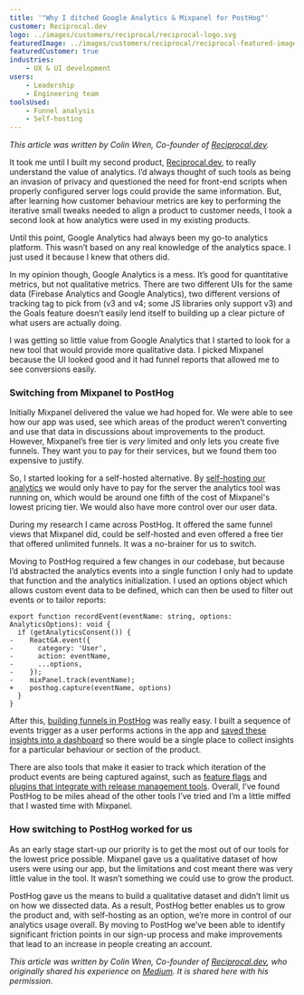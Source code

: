 ```yaml
---
title: '"Why I ditched Google Analytics & Mixpanel for PostHog"'
customer: Reciprocal.dev
logo: ../images/customers/reciprocal/reciprocal-logo.svg
featuredImage: ../images/customers/reciprocal/reciprocal-featured-image.png
featuredCustomer: true
industries:
    - UX & UI development
users:
    - Leadership
    - Engineering team
toolsUsed:
    - Funnel analysis
    - Self-hosting
---
```

_This article was written by Colin Wren, Co-founder of [Reciprocal.dev](https://reciprocal.dev/)._

It took me until I built my second product, [Reciprocal.dev](https://reciprocal.dev/), to really understand the value of analytics. I’d always thought of such tools as being an invasion of privacy and questioned the need for front-end scripts when properly configured server logs could provide the same information. But, after learning how customer behaviour metrics are key to performing the iterative small tweaks needed to align a product to customer needs, I took a second look at how analytics were used in my existing products.

Until this point, Google Analytics had always been my go-to analytics platform. This wasn’t based on any real knowledge of the analytics space. I just used it because I knew that others did.

In my opinion though, Google Analytics is a mess. It’s good for quantitative metrics, but not qualitative metrics. There are two different UIs for the same data (Firebase Analytics and Google Analytics), two different versions of tracking tag to pick from (v3 and v4; some JS libraries only support v3) and the Goals feature doesn’t easily lend itself to building up a clear picture of what users are actually doing.

<BorderWrapper>
    <Quote
        imageSource="/images/customers/colin.png"
        size="md"
        name="Colin Wren"
        title="Co-founder, Reciprocal.dev"
        quote={`“I’ve found PostHog to be miles ahead of the other tools I’ve tried and I’m a little miffed that I didn’t find it straight away and wasted time with Mixpanel.”`}
    />
</BorderWrapper>

I was getting so little value from Google Analytics that I started to look for a new tool that would provide more qualitative data. I picked Mixpanel because the UI looked good and it had funnel reports that allowed me to see conversions easily.

### Switching from Mixpanel to PostHog
Initially Mixpanel delivered the value we had hoped for. We were able to see how our app was used, see which areas of the product weren’t converting and use that data in discussions about improvements to the product. However, Mixpanel’s free tier is _very_ limited and only lets you create five funnels. They want you to pay for their services, but we found them too expensive to justify. 

So, I started looking for a self-hosted alternative. By [self-hosting our analytics](https://posthog.com/docs/self-host) we would only have to pay for the server the analytics tool was running on, which would be around one fifth of the cost of Mixpanel's lowest pricing tier. We would also have more control over our user data. 

During my research I came across PostHog. It offered the same funnel views that Mixpanel did, could be self-hosted and even offered a free tier that offered unlimited funnels. It was a no-brainer for us to switch.

Moving to PostHog required a few changes in our codebase, but because I’d abstracted the analytics events into a single function I only had to update that function and the analytics initialization. I used an options object which allows custom event data to be defined, which can then be used to filter out events or to tailor reports:

```
export function recordEvent(eventName: string, options: AnalyticsOptions): void {
  if (getAnalyticsConsent()) {
-    ReactGA.event({
-      category: 'User',
-      action: eventName,
-      ...options,
-    });
-    mixPanel.track(eventName);
+    posthog.capture(eventName, options)
  }
}
```

After this, [building funnels in PostHog](https://posthog.com/docs/user-guides/funnels) was really easy. I built a sequence of events trigger as a user performs actions in the app and [saved these insights into a dashboard](https://posthog.com/docs/user-guides/dashboards) so there would be a single place to collect insights for a particular behaviour or section of the product.

There are also tools that make it easier to track which iteration of the product events are being captured against, such as [feature flags](https://posthog.com/docs/user-guides/feature-flags) and [plugins that integrate with release management tools](https://posthog.com/integrations). Overall, I’ve found PostHog to be miles ahead of the other tools I’ve tried and I’m a little miffed that I wasted time with Mixpanel.

<BorderWrapper>
    <Quote
        imageSource="/images/customers/colin.png"
        size="md"
        name="Colin Wren"
        title="Co-founder, Reciprocal.dev"
        quote={`“PostHog better enables us to grow our product and, with self-hosting, we're more in control of our analytics usage overall.”`}
    />
</BorderWrapper>

### How switching to PostHog worked for us
As an early stage start-up our priority is to get the most out of our tools for the lowest price possible. Mixpanel gave us a qualitative dataset of how users were using our app, but the limitations and cost meant there was very little value in the tool. It wasn’t something we could use to grow the product.

PostHog gave us the means to build a qualitative dataset and didn’t limit us on how we dissected data. As a result, PostHog better enables us to grow the product and, with self-hosting as an option, we’re more in control of our analytics usage overall. By moving to PostHog we’ve been able to identify significant friction points in our sign-up process and make improvements that lead to an increase in people creating an account.

_This article was written by Colin Wren, Co-founder of [Reciprocal.dev](https://reciprocal.dev/), who originally shared his experience on [Medium](https://colinwren.medium.com/why-i-ditched-google-analytics-mixpanel-for-posthog-841fa77bb8cb). It is shared here with his permission._

